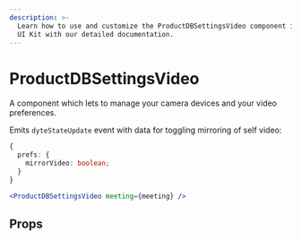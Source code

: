 ```yaml
---
description: >-
  Learn how to use and customize the ProductDBSettingsVideo component in ProductDB's React
  UI Kit with our detailed documentation.
---
```


# ProductDBSettingsVideo

A component which lets to manage your camera devices and your video preferences.

Emits `dyteStateUpdate` event with data for toggling mirroring of self video:

```ts
{
  prefs: {
    mirrorVideo: boolean;
  }
}
```

```jsx live
<ProductDBSettingsVideo meeting={meeting} />
```

## Props

<PropsTable of="productdb-settings-video" />

<head>
  <title>React UI Kit ProductDBSettingsVideo</title>
</head>
